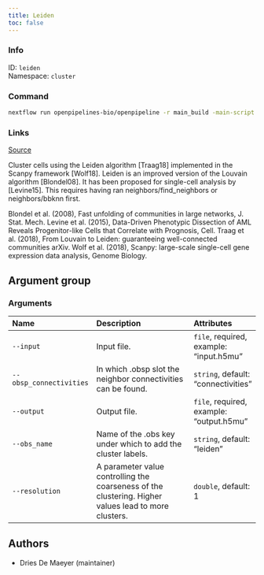 ```yaml
---
title: Leiden
toc: false
---
```


::: {.column-margin}

### Info

ID: `leiden`  
Namespace: `cluster`

### Command

```bash
nextflow run openpipelines-bio/openpipeline -r main_build -main-script target/nextflow/cluster/leiden/main.nf --help
```

### Links
[Source](https://github.com/openpipelines-bio/openpipeline/blob/main/src/cluster/leiden){.btn-action .btn-sm .btn-info .btn role="button"}
:::

Cluster cells using the Leiden algorithm [Traag18] implemented in the Scanpy framework [Wolf18]. Leiden is an improved version of the Louvain algorithm [Blondel08]. 
It has been proposed for single-cell analysis by [Levine15]. 
This requires having ran neighbors/find_neighbors or neighbors/bbknn first.

Blondel et al. (2008), Fast unfolding of communities in large networks, J. Stat. Mech.
Levine et al. (2015), Data-Driven Phenotypic Dissection of AML Reveals Progenitor-like Cells that Correlate with Prognosis, Cell.
Traag et al. (2018), From Louvain to Leiden: guaranteeing well-connected communities arXiv.
Wolf et al. (2018), Scanpy: large-scale single-cell gene expression data analysis, Genome Biology.


## Argument group

### Arguments



|Name                    |Description                                                                                          |Attributes                               |
|:-----------------------|:----------------------------------------------------------------------------------------------------|:----------------------------------------|
|`--input`               |Input file.                                                                                          |`file`, required, example: "input.h5mu"  |
|`--obsp_connectivities` |In which .obsp slot the neighbor connectivities can be found.                                        |`string`, default: "connectivities"      |
|`--output`              |Output file.                                                                                         |`file`, required, example: "output.h5mu" |
|`--obs_name`            |Name of the .obs key under which to add the cluster labels.                                          |`string`, default: "leiden"              |
|`--resolution`          |A parameter value controlling the coarseness of the clustering. Higher values lead to more clusters. |`double`, default: 1                     |

## Authors

 * Dries De Maeyer  (maintainer)

